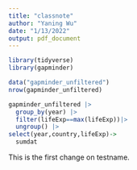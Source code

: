 ```yaml
---
title: "classnote"
author: "Yaning Wu"
date: "1/13/2022"
output: pdf_document
---
```


```r
library(tidyverse)
library(gapminder)
```

```r
data("gapminder_unfiltered")
nrow(gapminder_unfiltered)
```
```r
gapminder_unfiltered |>
  group_by(year) |>
  filter(lifeExp==max(lifeExp))|>
  ungroup() |>
select(year,country,lifeExp)->
  sumdat
```

This is the first change on testname.
